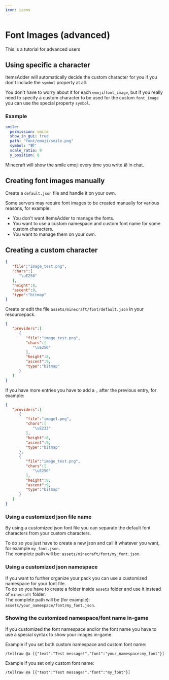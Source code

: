 ```yaml
---
icon: icons
---
```


# Font Images (advanced)


<Warning>
This is a tutorial for advanced users
</Warning>


## Using specific a character

ItemsAdder will automatically decide the custom character for you if you don't include the `symbol` property at all.

You don't have to worry about it for each `emoji`/`font_image`, but if you really need to specify a custom character to be used for the custom `font_image` you can use the special property `symbol`.

### Example

```yaml
smile:
  permission: smile
  show_in_gui: true
  path: "font/emoji/smile.png"
  symbol: "鄿"
  scale_ratio: 9
  y_position: 8
```

Minecraft will show the smile emoji every time you write `鄿` in chat.

## Creating font images manually

Create a `default.json` file and handle it on your own.

Some servers may require font images to be created manually for various reasons, for example:

* You don't want ItemsAdder to manage the fonts.
* You want to use a custom namespace and custom font name for some custom characters.
* You want to manage them on your own.

## Creating a custom character

```json
{
   "file":"image_test.png",
   "chars":[
      "\uE250"
   ],
   "height":8,
   "ascent":9,
   "type":"bitmap"
}
```

Create or edit the file `assets/minecraft/font/default.json` in your resourcepack.


```json default.json lines icon="json"
{
   "providers":[
      {
         "file":"image_test.png",
         "chars":[
            "\uE250"
         ],
         "height":8,
         "ascent":9,
         "type":"bitmap"
      }
   ]
}
```


If you have more entries you have to add a `,` after the previous entry, for example:

```json
{
   "providers":[
      {
         "file":"image1.png",
         "chars":[
            "\uE233"
         ],
         "height":8,
         "ascent":9,
         "type":"bitmap"
      },
      {
         "file":"image_test.png",
         "chars":[
            "\uE250"
         ],
         "height":8,
         "ascent":9,
         "type":"bitmap"
      }
   ]
}
```

### Using a customized json file name

By using a customized json font file you can separate the default font characters from your custom characters.

To do so you just have to create a new json and call it whatever you want, for example `my_font.json`.\
The complete path will be: `assets/minecraft/font/my_font.json`.

### Using a customized json namespace

If you want to further organize your pack you can use a customized namespace for your font file.\
To do so you have to create a folder inside `assets` folder and use it instead of `minecraft` folder.\
The complete path will be (for example): `assets/your_namespace/font/my_font.json`.

### Showing the customized namespace/font name in-game

If you customized the font namespace and/or the font name you have to use a special syntax to show your images in-game.

Example if you set both custom namespace and custom font name:

`/tellraw @a [{"text":"Test message!","font":"your_namespace:my_font"}]`

Example if you set only custom font name:

`/tellraw @a [{"text":"Test message!","font":"my_font"}]`
